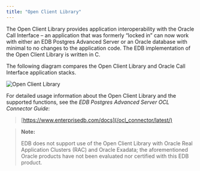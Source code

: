 ```yaml
---
title: "Open Client Library"
---
```


<div id="open_client_library" class="registered_link"></div>

The Open Client Library provides application interoperability with the Oracle Call Interface – an application that was formerly “locked in” can now work with either an EDB Postgres Advanced Server or an Oracle database with minimal to no changes to the application code. The EDB implementation of the Open Client Library is written in C.

The following diagram compares the Open Client Library and Oracle Call Interface application stacks.

![Open Client Library](images/open_client_library.png)

For detailed usage information about the Open Client Library and the supported functions, see the *EDB Postgres Advanced Server OCL Connector Guide*:

> [https://www.enterprisedb.com/docs](/ocl_connector/latest/)

> **Note:**
>
> EDB does not support use of the Open Client Library with Oracle Real Application Clusters (RAC) and Oracle Exadata; the aforementioned Oracle products have not been evaluated nor certified with this EDB product.
